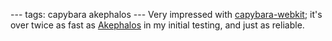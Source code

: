 ---
tags: capybara akephalos
---
Very impressed with [[capybara-webkit]]; it's over twice as fast as [[Akephalos]] in my initial testing, and just as reliable.
